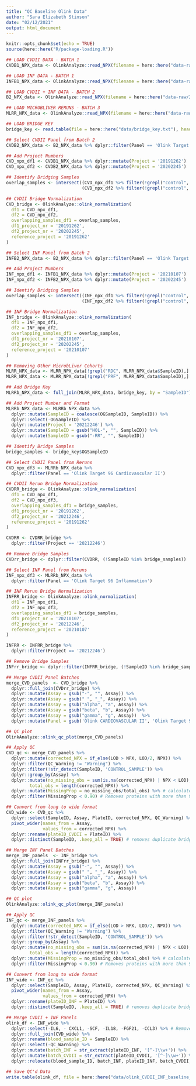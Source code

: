```yaml
---
title: "QC Baseline Olink Data"
author: "Sara Elizabeth Stinson"
date: "02/12/2021"
output: html_document
---
```


```r
knitr::opts_chunk$set(echo = TRUE)
source(here::here("R/package-loading.R"))
```

```r

## LOAD CVDII DATA - BATCH 1
CVDB1_NPX_data <- OlinkAnalyze::read_NPX(filename = here::here("data-raw/20191262_Stinson_NPX.xlsx"))

## LOAD INF DATA - BATCH 1 
INFB1_NPX_data <- OlinkAnalyze::read_NPX(filename = here::here("data-raw/20210107_Stinson_NPX.xlsx"))

## LOAD CVDII + INF DATA - BATCH 2
B2_NPX_data <- OlinkAnalyze::read_NPX(filename = here::here("data-raw/20202245_Stinson_NPX.xlsx"))

## LOAD MICROBLIVER RERUNS - BATCH 3
MLRR_NPX_data <- OlinkAnalyze::read_NPX(filename = here::here("data-raw/20212246_Juel_NPX.xlsx"))

## LOAD BRIDGE KEY
bridge_key <- read.table(file = here::here("data/bridge_key.txt"), header = T)

```

```r

## Select CVDII Panel from Batch 2
CVDB2_NPX_data <- B2_NPX_data %>% dplyr::filter(Panel == 'Olink Target 96 Cardiovascular II')

## Add Project Numbers
CVD_npx_df1 <- CVDB1_NPX_data %>% dplyr::mutate(Project = '20191262')
CVD_npx_df2 <- CVDB2_NPX_data %>% dplyr::mutate(Project = '20202245')

## Identify Bridging Samples
overlap_samples <- intersect((CVD_npx_df1 %>% filter(!grepl("control", SampleID, ignore.case=T)))$SampleID,
                             (CVD_npx_df2 %>% filter(!grepl("control", SampleID, ignore.case=T)))$SampleID)

## CVDII Bridge Normalization
CVD_bridge <- OlinkAnalyze::olink_normalization(
  df1 = CVD_npx_df1,
  df2 = CVD_npx_df2,
  overlapping_samples_df1 = overlap_samples,
  df1_project_nr = '20191262',
  df2_project_nr = '20202245',
  reference_project = '20191262'
)

```

```r

## Select INF Panel from Batch 2
INFB2_NPX_data <- B2_NPX_data %>% dplyr::filter(Panel == 'Olink Target 96 Inflammation')

## Add Project Numbers
INF_npx_df1 <- INFB1_NPX_data %>% dplyr::mutate(Project = '20210107')
INF_npx_df2 <- INFB2_NPX_data %>% dplyr::mutate(Project = '20202245')

## Identify Bridging Samples
overlap_samples <- intersect((INF_npx_df1 %>% filter(!grepl("control", SampleID, ignore.case=T)))$SampleID,
                             (INF_npx_df2 %>% filter(!grepl("control", SampleID, ignore.case=T)))$SampleID)

## INF Bridge Normalization
INF_bridge <- OlinkAnalyze::olink_normalization(
  df1 = INF_npx_df1,
  df2 = INF_npx_df2,
  overlapping_samples_df1 = overlap_samples,
  df1_project_nr = '20210107',
  df2_project_nr = '20202245',
  reference_project = '20210107'
)

```

```r

## Removing Other MicrobLiver Cohorts
MLRR_NPX_data <- MLRR_NPX_data[!grepl("RDC", MLRR_NPX_data$SampleID),] # Remove RDC Samples
MLRR_NPX_data <- MLRR_NPX_data[!grepl("PRF", MLRR_NPX_data$SampleID),] # Remove PRF samples

## Add Bridge Key
MLRRb_NPX_data <- full_join(MLRR_NPX_data, bridge_key, by = "SampleID")

## Add Project Number and Format
MLRRb_NPX_data <- MLRRb_NPX_data %>%
  dplyr::mutate(SampleID = coalesce(OGSampleID, SampleID)) %>%
  dplyr::select(-OGSampleID) %>%
  dplyr::mutate(Project = '20212246') %>%
  dplyr::mutate(SampleID = gsub("HOL-", "", SampleID)) %>%
  dplyr::mutate(SampleID = gsub("-RR", "", SampleID))

## Identify Bridge Samples
bridge_samples <- bridge_key$OGSampleID

## Select CVDII Panel from Reruns
CVD_npx_df3 <- MLRRb_NPX_data %>% 
  dplyr::filter(Panel == 'Olink Target 96 Cardiovascular II')

## CVDII Rerun Bridge Normalization
CVDRR_bridge <- OlinkAnalyze::olink_normalization(
  df1 = CVD_npx_df1,
  df2 = CVD_npx_df3,
  overlapping_samples_df1 = bridge_samples,
  df1_project_nr = '20191262',
  df2_project_nr = '20212246',
  reference_project = '20191262'
)

CVDRR <- CVDRR_bridge %>%
  dplyr::filter(Project == '20212246')

## Remove Bridge Samples
CVDrr_bridge <- dplyr::filter(CVDRR, (!SampleID %in% bridge_samples))

## Select INF Panel from Reruns
INF_npx_df3 <- MLRRb_NPX_data %>% 
  dplyr::filter(Panel == 'Olink Target 96 Inflammation')

## INF Rerun Bridge Normalization
INFRR_bridge <- OlinkAnalyze::olink_normalization(
  df1 = INF_npx_df1,
  df2 = INF_npx_df3,
  overlapping_samples_df1 = bridge_samples,
  df1_project_nr = '20210107',
  df2_project_nr = '20212246',
  reference_project = '20210107'
)

INFRR <- INFRR_bridge %>%
  dplyr::filter(Project == '20212246')

## Remove Bridge Samples
INFrr_bridge <- dplyr::filter(INFRR_bridge, (!SampleID %in% bridge_samples))

```

```r

## Merge CVDII Panel Batches
merge_CVD_panels  <- CVD_bridge %>%
  dplyr::full_join(CVDrr_bridge) %>%
  dplyr::mutate(Assay = gsub("-", "", Assay)) %>%
  dplyr::mutate(Assay = gsub(" ", "_", Assay)) %>%
  dplyr::mutate(Assay = gsub("alpha", "a", Assay)) %>%
  dplyr::mutate(Assay = gsub("beta", "b", Assay)) %>%
  dplyr::mutate(Assay = gsub("gamma", "g", Assay))  %>%
  dplyr::mutate(Panel = gsub('Olink CARDIOVASCULAR II', 'Olink Target 96 Cardiovascular II', Panel))

## QC plot  
OlinkAnalyze::olink_qc_plot(merge_CVD_panels)

## Apply QC
CVD_qc <- merge_CVD_panels %>%
  dplyr::mutate(corrected_NPX = if_else(LOD > NPX, LOD/2, NPX)) %>%
  dplyr::filter(QC_Warning != "Warning") %>%
  dplyr::filter(!str_detect(SampleID, 'CONTROL_SAMPLE')) %>%
  dplyr::group_by(Assay) %>%
  dplyr::mutate(no_missing_obs = sum(is.na(corrected_NPX) | NPX < LOD),
         total_obs = length(corrected_NPX)) %>%
  dplyr::mutate(MissingProp = no_missing_obs/total_obs) %>% # calculates the global MissingFreq
  dplyr::filter(MissingProp < 0.90) # Removes proteins with more than 90% MissingProp

## Convert from long to wide format
CVD_wide <- CVD_qc %>%
  dplyr::select(SampleID, Assay, PlateID, corrected_NPX, QC_Warning) %>%
  pivot_wider(names_from = Assay,
              values_from = corrected_NPX) %>% 
  dplyr::rename(plateID_CVDII = PlateID) %>% 
  dplyr::distinct(SampleID, .keep_all = TRUE) # removes duplicate bridging samples

```

```r

## Merge INF Panel Batches
merge_INF_panels  <- INF_bridge %>%
  dplyr::full_join(INFrr_bridge) %>%
  dplyr::mutate(Assay = gsub("-", "", Assay)) %>%
  dplyr::mutate(Assay = gsub(" ", "_", Assay)) %>%
  dplyr::mutate(Assay = gsub("alpha", "a", Assay)) %>%
  dplyr::mutate(Assay = gsub("beta", "b", Assay)) %>%
  dplyr::mutate(Assay = gsub("gamma", "g", Assay))

## QC plot    
OlinkAnalyze::olink_qc_plot(merge_INF_panels)

## Apply QC
INF_qc <- merge_INF_panels %>%
  dplyr::mutate(corrected_NPX = if_else(LOD > NPX, LOD/2, NPX)) %>%
  dplyr::filter(QC_Warning != "Warning") %>%
  dplyr::filter(!str_detect(SampleID, 'CONTROL_SAMPLE')) %>%
  dplyr::group_by(Assay) %>%
  dplyr::mutate(no_missing_obs = sum(is.na(corrected_NPX) | NPX < LOD),
         total_obs = length(corrected_NPX)) %>%
  dplyr::mutate(MissingProp = no_missing_obs/total_obs) %>% # calculates the global MissingFreq
  dplyr::filter(MissingProp < 0.90) # Removes proteins with more than 90% MissingProp

## Convert from long to wide format
INF_wide <- INF_qc %>%
  dplyr::select(SampleID, Assay, PlateID, corrected_NPX, QC_Warning) %>%
  pivot_wider(names_from = Assay,
              values_from = corrected_NPX) %>% 
  dplyr::rename(plateID_INF = PlateID) %>% 
  dplyr::distinct(SampleID, .keep_all = TRUE) # removes duplicate bridging samples

```

```r

## Merge CVDII + INF Panels
olink_df <- INF_wide %>%
  dplyr::select(-IL6, - CXCL1, -SCF, -IL18, -FGF21, -CCL3) %>% # Remove 6 duplicate proteins from INF panel
  dplyr::full_join(CVD_wide) %>%
  dplyr::rename(blood_sample_ID = SampleID) %>%
  dplyr::select(-QC_Warning) %>%
  dplyr::mutate(batch_INF = str_extract(plateID_INF, '[^-]\\w+')) %>%
  dplyr::mutate(batch_CVDII = str_extract(plateID_CVDII, '[^-]\\w+')) %>%
  dplyr::relocate(blood_sample_ID, batch_INF, plateID_INF, batch_CVDII, plateID_CVDII)

## Save QC'd Data
write.table(olink_df, file = here::here("data/olink_CVDII_INF_baseline_plasma_wide.txt"), sep = "\t", quote = F)

```
